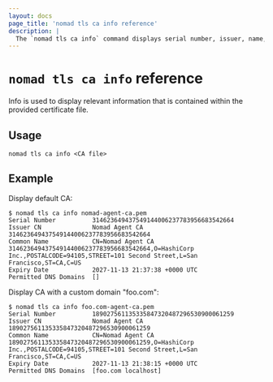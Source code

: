 ```yaml
---
layout: docs
page_title: 'nomad tls ca info reference'
description: |
  The `nomad tls ca info` command displays serial number, issuer, name, expiration date, and permitted DNS domains for the provided certificate authority (CA) file.
---
```


# `nomad tls ca info` reference

Info is used to display relevant information that is contained within the
provided certificate file.

## Usage

```plaintext
nomad tls ca info <CA file>
```

## Example

Display default CA:

```shell-session
$ nomad tls ca info nomad-agent-ca.pem
Serial Number          314623649437549144006237783956683542664
Issuer CN              Nomad Agent CA 314623649437549144006237783956683542664
Common Name            CN=Nomad Agent CA 314623649437549144006237783956683542664,O=HashiCorp Inc.,POSTALCODE=94105,STREET=101 Second Street,L=San Francisco,ST=CA,C=US
Expiry Date            2027-11-13 21:37:38 +0000 UTC
Permitted DNS Domains  []
```

Display CA with a custom domain "foo.com":

```shell-session
$ nomad tls ca info foo.com-agent-ca.pem
Serial Number          189027561135335847320487296530900061259
Issuer CN              Nomad Agent CA 189027561135335847320487296530900061259
Common Name            CN=Nomad Agent CA 189027561135335847320487296530900061259,O=HashiCorp Inc.,POSTALCODE=94105,STREET=101 Second Street,L=San Francisco,ST=CA,C=US
Expiry Date            2027-11-13 21:38:15 +0000 UTC
Permitted DNS Domains  [foo.com localhost]
```
